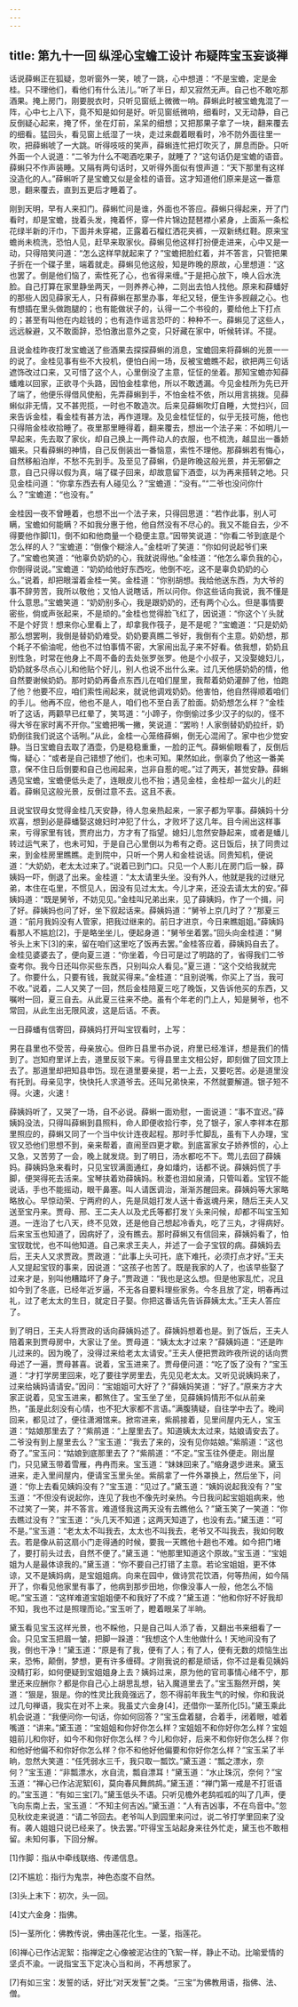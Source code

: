```yaml
---
---
---
```

title: 第九十一回 纵淫心宝蟾工设计 布疑阵宝玉妄谈禅
---



话说薛蝌正在狐疑，忽听窗外一笑，唬了一跳，心中想道：“不是宝蟾，定是金桂。只不理他们，看他们有什么法儿。”听了半日，却又寂然无声。自己也不敢吃那酒果。掩上房门，刚要脱衣时，只听见窗纸上微微一响。薛蝌此时被宝蟾鬼混了一阵，心中七上八下，竟不知是如何是好。听见窗纸微响，细看时，又无动静，自己反倒疑心起来，掩了怀，坐在灯前，呆呆的细想；又把那果子拿了一块，翻来覆去的细看。猛回头，看见窗上纸湿了一块，走过来觑着眼看时，冷不防外面往里一吹，把薛蝌唬了一大跳。听得吱吱的笑声，薛蝌连忙把灯吹灭了，屏息而卧。只听外面一个人说道：“二爷为什么不喝酒吃果子，就睡了？”这句话仍是宝蟾的语音。薛蝌只不作声装睡。又隔有两句话时，又听得外面似有恨声道：“天下那里有这样没造化的人。”薛蝌听了是宝蟾又似是金桂的语音。这才知道他们原来是这一番意思，翻来覆去，直到五更后才睡着了。

刚到天明，早有人来扣门。薛蝌忙问是谁，外面也不答应。薛蝌只得起来，开了门看时，却是宝蟾，拢着头发，掩着怀，穿一件片锦边琵琶襟小紧身，上面系一条松花绿半新的汗巾，下面并未穿裙，正露着石榴红洒花夹裤，一双新绣红鞋。原来宝蟾尚未梳洗，恐怕人见，赶早来取家伙。薛蝌见他这样打扮便走进来，心中又是一动，只得陪笑问道：“怎么这样早就起来了？”宝蟾把脸红着，并不答言，只管把果子折在一个碟子里，端着就走。薛蝌见他这般，知是昨晚的原故，心里想道：“这也罢了。倒是他们恼了，索性死了心，也省得来缠。”于是把心放下，唤人舀水洗脸。自己打算在家里静坐两天，一则养养心神，二则出去怕人找他。原来和薛蟠好的那些人因见薛家无人，只有薛蝌在那里办事，年纪又轻，便生许多觊觎之心。也有想插在里头做跑腿的；也有能做状子的，认得一二个书役的，要给他上下打点的；甚至有叫他在内趁钱的；也有造作谣言恐吓的：种种不一。薛蝌见了这些人，远远躲避，又不敢面辞，恐怕激出意外之变，只好藏在家中，听候转详。不提。

且说金桂昨夜打发宝蟾送了些酒果去探探薛蝌的消息，宝蟾回来将薛蝌的光景一一的说了。金桂见事有些不大投机，便怕白闹一场，反被宝蟾瞧不起，欲把两三句话遮饰改过口来，又可惜了这个人，心里倒没了主意，怔怔的坐着。那知宝蟾亦知薛蟠难以回家，正欲寻个头路，因怕金桂拿他，所以不敢透漏。今见金桂所为先已开了端了，他便乐得借风使船，先弄薛蝌到手，不怕金桂不依，所以用言挑拨。见薛蝌似非无情，又不甚兜揽，一时也不敢造次。后来见薛蝌吹灯自睡，大觉扫兴，回来告诉金桂，看金桂有甚方法，再作道理。及见金桂怔怔的，似乎无技可施，他也只得陪金桂收拾睡了。夜里那里睡得着，翻来覆去，想出一个法子来：不如明儿一早起来，先去取了家伙，却自己换上一两件动人的衣服，也不梳洗，越显出一番娇媚来。只看薛蝌的神情，自己反倒装出一番恼意，索性不理他。那薛蝌若有悔心，自然移船泊岸，不愁不先到手。及至见了薛蝌，仍是昨晚这般光景，并无邪僻之意，自己只得以假为真，端了碟子回来，却故意留下酒壶，以为再来搭转之地。只见金桂问道：“你拿东西去有人碰见么？”宝蟾道：“没有。”“二爷也没问你什么？”宝蟾道：“也没有。”

金桂因一夜不曾睡着，也想不出一个法子来，只得回思道：“若作此事，别人可瞒，宝蟾如何能瞒？不如我分惠于他，他自然没有不尽心的。我又不能自去，少不得要他作脚[1]，倒不如和他商量一个稳便主意。”因带笑说道：“你看二爷到底是个怎么样的人？”宝蟾道：“倒像个糊涂人。”金桂听了笑道：“你如何说起爷们来了。”宝蟾也笑道：“他辜负奶奶的心，我就说得他。”金桂道：“他怎么辜负我的心，你倒得说说。”宝蟾道：“奶奶给他好东西吃，他倒不吃，这不是辜负奶奶的心么。”说着，却把眼溜着金桂一笑。金桂道：“你别胡想。我给他送东西，为大爷的事不辞劳苦，我所以敬他；又怕人说瞎话，所以问你。你这些话向我说，我不懂是什么意思。”宝蟾笑道：“奶奶别多心，我是跟奶奶的，还有两个心么。但是事情要密些，倘或声张起来，不是顽的。”金桂也觉得脸飞红了，因说道：“你这个丫头就不是个好货！想来你心里看上了，却拿我作筏子，是不是呢？”宝蟾道：“只是奶奶那么想罢咧，我倒是替奶奶难受。奶奶要真瞧二爷好，我倒有个主意。奶奶想，那个耗子不偷油呢，他也不过怕事情不密，大家闹出乱子来不好看。依我想，奶奶且别性急，时常在他身上不周不备的去处张罗张罗。他是个小叔子，又没娶媳妇儿，奶奶就多尽点心儿和他贴个好儿，别人也说不出什么来。过几天他感奶奶的情，他自然要谢候奶奶。那时奶奶再备点东西儿在咱们屋里，我帮着奶奶灌醉了他，怕跑了他？他要不应，咱们索性闹起来，就说他调戏奶奶。他害怕，他自然得顺着咱们的手儿。他再不应，他也不是人，咱们也不至白丢了脸面。奶奶想怎么样？”金桂听了这话，两颧早已红晕了，笑骂道：“小蹄子，你倒偷过多少汉子的似的，怪不得大爷在家时离不开你。”宝蟾把嘴一撇，笑说道：“罢哟！人家倒替奶奶拉纤，奶奶倒往我们说这个话咧。”从此，金桂一心笼络薛蝌，倒无心混闹了。家中也少觉安静。当日宝蟾自去取了酒壶，仍是稳稳重重，一脸的正气。薛蝌偷眼看了，反倒后悔，疑心：“或者是自己错想了他们，也未可知。果然如此，倒辜负了他这一番美意，保不住日后倒要和自己也闹起来，岂非自惹的呢。”过了两天，甚觉安静。薛蝌遇见宝蟾，宝蟾便低头走了，连眼皮儿也不抬；遇见金桂，金桂却一盆火儿的赶着。薛蝌见这般光景，反倒过意不去。这且不表。

且说宝钗母女觉得金桂几天安静，待人忽亲热起来，一家子都为罕事。薛姨妈十分欢喜，想到必是薛蟠娶这媳妇时冲犯了什么，才败坏了这几年。目今闹出这样事来，亏得家里有钱，贾府出力，方才有了指望。媳妇儿忽然安静起来，或者是蟠儿转过运气来了，也未可知，于是自己心里倒以为希有之奇。这日饭后，扶了同贵过来，到金桂房里瞧瞧。走到院中，只听一个男人和金桂说话。同贵知机，便说道：“大奶奶，老太太过来了。”说着已到门口。只见一个人影儿在房门后一躲，薛姨妈一吓，倒退了出来。金桂道：“太太请里头坐。没有外人，他就是我的过继兄弟，本住在屯里，不惯见人，因没有见过太太。今儿才来，还没去请太太的安。”薛姨妈道：“既是舅爷，不妨见见。”金桂叫兄弟出来，见了薛姨妈，作了一个揖，问了好。薛姨妈也问了好，坐下叙起话来。薛姨妈道：“舅爷上京几时了？”那夏三道：“前月我妈没有人管家，把我过继来的。前日才进京，今日来瞧姐姐。”薛姨妈看那人不尴尬[2]，于是略坐坐儿，便起身道：“舅爷坐着罢。”回头向金桂道：“舅爷头上末下[3]的来，留在咱们这里吃了饭再去罢。”金桂答应着，薛姨妈自去了。金桂见婆婆去了，便向夏三道：“你坐着，今日可是过了明路的了，省得我们二爷查考你。我今日还叫你买些东西，只别叫众人看见。”夏三道：“这个交给我就完了。你要什么，只要有钱，我就买得来。”金桂道：“且别说嘴，你买上了当，我可不收。”说着，二人又笑了一回，然后金桂陪夏三吃了晚饭，又告诉他买的东西，又嘱咐一回，夏三自去。从此夏三往来不绝。虽有个年老的门上人，知是舅爷，也不常回，从此生出无限风波，这是后话。不表。

一日薛蟠有信寄回，薛姨妈打开叫宝钗看时，上写：


男在县里也不受苦，母亲放心。但昨日县里书办说，府里已经准详，想是我们的情到了。岂知府里详上去，道里反驳下来。亏得县里主文相公好，即刻做了回文顶上去了。那道里却把知县申饬。现在道里要亲提，若一上去，又要吃苦。必是道里没有托到。母亲见字，快快托人求道爷去。还叫兄弟快来，不然就要解道。银子短不得。火速，火速！




薛姨妈听了，又哭了一场，自不必说。薛蝌一面劝慰，一面说道：“事不宜迟。”薛姨妈没法，只得叫薛蝌到县照料，命人即便收拾行李，兑了银子，家人李祥本在那里照应的，薛蝌又同了一个当中伙计连夜起程。那时手忙脚乱，虽有下人办理，宝钗又恐他们思想不到，亲来帮着，直闹至四更才歇。到底富家女子娇养惯的，心上又急，又苦劳了一会，晚上就发烧。到了明日，汤水都吃不下。莺儿去回了薛姨妈。薛姨妈急来看时，只见宝钗满面通红，身如燔灼，话都不说。薛姨妈慌了手脚，便哭得死去活来。宝琴扶着劝薛姨妈。秋菱也泪如泉涌，只管叫着。宝钗不能说话，手也不能摇动，眼干鼻塞。叫人请医调治，渐渐苏醒回来。薛姨妈等大家略略放心。早惊动荣、宁两府的人，先是凤姐打发人送十香返魂丹来，随后王夫人又送至宝丹来。贾母、邢、王二夫人以及尤氏等都打发丫头来问候，却都不叫宝玉知道。一连治了七八天，终不见效，还是他自己想起冷香丸，吃了三丸，才得病好。后来宝玉也知道了，因病好了，没有瞧去。那时薛蝌又有信回来，薛姨妈看了，怕宝钗耽忧，也不叫他知道。自己来求王夫人，并述了一会子宝钗的病。薛姨妈去后，王夫人又求贾政。贾政道：“此事上头可托，底下难托，必须打点才好。”王夫人又提起宝钗的事来，因说道：“这孩子也苦了。既是我家的人了，也该早些娶了过来才是，别叫他糟踏坏了身子。”贾政道：“我也是这么想。但是他家乱忙，况且如今到了冬底，已经年近岁逼，不无各自要料理些家务。今冬且放了定，明春再过礼，过了老太太的生日，就定日子娶。你把这番话先告诉薛姨太太。”王夫人答应了。

到了明日，王夫人将贾政的话向薛姨妈述了。薛姨妈想着也是。到了饭后，王夫人陪着来到贾母房中，大家让了坐。贾母道：“姨太太才过来？”薛姨妈道：“还是昨儿过来的。因为晚了，没得过来给老太太请安。”王夫人便把贾政昨夜所说的话向贾母述了一遍，贾母甚喜。说着，宝玉进来了。贾母便问道：“吃了饭了没有？”宝玉道：“才打学房里回来，吃了要往学房里去，先见见老太太。又听见说姨妈来了，过来给姨妈请请安。”因问：“宝姐姐可大好了？”薛姨妈笑道：“好了。”原来方才大家正说着，见宝玉进来，都煞住了。宝玉坐了坐，见薛姨妈情形不似从前亲热，“虽是此刻没有心情，也不犯大家都不言语。”满腹猜疑，自往学中去了。晚间回来，都见过了，便往潇湘馆来。掀帘进来，紫鹃接着，见里间屋内无人，宝玉道：“姑娘那里去了？”紫鹃道：“上屋里去了。知道姨太太过来，姑娘请安去了。二爷没有到上屋里去么？”宝玉道：“我去了来的，没有见你姑娘。”紫鹃道：“这也奇了。”宝玉问：“姑娘到底那里去了？”紫鹃道：“不定。”宝玉往外便走。刚出屋门，只见黛玉带着雪雁，冉冉而来。宝玉道：“妹妹回来了。”缩身退步进来。黛玉进来，走入里间屋内，便请宝玉里头坐。紫鹃拿了一件外罩换上，然后坐下，问道：“你上去看见姨妈没有？”宝玉道：“见过了。”黛玉道：“姨妈说起我没有？”宝玉道：“不但没有说起你，连见了我也不像先时亲热。今日我问起宝姐姐病来，他不过笑了一笑，并不答言。难道怪我这两天没有去瞧他么？”黛玉笑了一笑道：“你去瞧过没有？”宝玉道：“头几天不知道；这两天知道了，也没有去。”黛玉道：“可不是。”宝玉道：“老太太不叫我去，太太也不叫我去，老爷又不叫我去，我如何敢去。若是像从前这扇小门走得通的时候，要我一天瞧他十趟也不难。如今把门堵了，要打前头过去，自然不便了。”黛玉道：“他那里知道这个原故。”宝玉道：“宝姐姐为人是最体谅我的。”黛玉道：“你不要自己打错了主意。若论宝姐姐，更不体谅，又不是姨妈病，是宝姐姐病。向来在园中，做诗赏花饮酒，何等热闹，如今隔开了，你看见他家里有事了，他病到那步田地，你像没事人一般，他怎么不恼呢。”宝玉道：“这样难道宝姐姐便不和我好了不成？”黛玉道：“他和你好不好我却不知，我也不过是照理而论。”宝玉听了，瞪着眼呆了半晌。

黛玉看见宝玉这样光景，也不睬他，只是自己叫人添了香，又翻出书来细看了一会。只见宝玉把眉一皱，把脚一跺道：“我想这个人生他做什么！天地间没有了我，倒也干净！”黛玉道：“原是有了我，便有了人；有了人，便有无数的烦恼生出来，恐怖，颠倒，梦想，更有许多缠碍。才刚我说的都是顽话，你不过是看见姨妈没精打彩，如何便疑到宝姐姐身上去？姨妈过来，原为他的官司事情心绪不宁，那里还来应酬你？都是你自己心上胡思乱想，钻入魔道里去了。”宝玉豁然开朗，笑道：“狠是，狠是。你的性灵比我竟强远了，怨不得前年我生气的时候，你和我说过几句禅语，我实在对不上来。我虽丈六金身[4]，还借你一茎所化[5]。”黛玉乘此机会说道：“我便问你一句话，你如何回答？”宝玉盘着腿，合着手，闭着眼，嘘着嘴道：“讲来。”黛玉道：“宝姐姐和你好你怎么样？宝姐姐不和你好你怎么样？宝姐姐前儿和你好，如今不和你好你怎么样？今儿和你好，后来不和你好你怎么样？你和他好他偏不和你好你怎么样？你不和他好他偏要和你好你怎么样？”宝玉呆了半晌，忽然大笑道：“任凭弱水三千，我只取一瓢饮。”黛玉道：“瓢之漂水，奈何？”宝玉道：“非瓢漂水，水自流，瓢自漂耳！”黛玉道：“水止珠沉，奈何？”宝玉道：“禅心已作沾泥絮[6]，莫向春风舞鹧鸪。”黛玉道：“禅门第一戒是不打诳语的。”宝玉道：“有如三宝[7]。”黛玉低头不语。只听见檐外老鸹呱呱的叫了几声，便飞向东南上去，宝玉道：“不知主何吉凶。”黛玉道：“人有吉凶事，不在鸟音中。”忽见秋纹走来说道：“请二爷回去。老爷叫人到园里来问过，说二爷打学里回来了没有。袭人姐姐只说已经来了。快去罢。”吓得宝玉站起身来往外忙走，黛玉也不敢相留。未知何事，下回分解。

[1]作脚：指从中牵线联络、传递信息。

[2]不尴尬：指行为鬼祟，神色态度不自然。

[3]头上末下：初次，头一回。

[4]丈六金身：指佛。

[5]一茎所化：佛教传说，佛由莲花化生。一茎，指莲花。

[6]禅心已作沾泥絮：指禅定之心像被泥沾住的飞絮一样，静止不动。比喻爱情的坚贞不渝。一说指宝玉下定决心当和尚，不再想家了。

[7]有如三宝：发誓的话，好比“对天发誓”之类。“三宝”为佛教用语，指佛、法、僧。